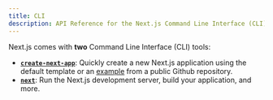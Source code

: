 ```yaml
---
title: CLI
description: API Reference for the Next.js Command Line Interface (CLI) tools.
---
```


Next.js comes with **two** Command Line Interface (CLI) tools:

- **[`create-next-app`](#create-next-app)**: Quickly create a new Next.js application using the default template or an [example](https://github.com/vercel/next.js/tree/canary/examples) from a public Github repository.
- **[`next`](#next)**: Run the Next.js development server, build your application, and more.
